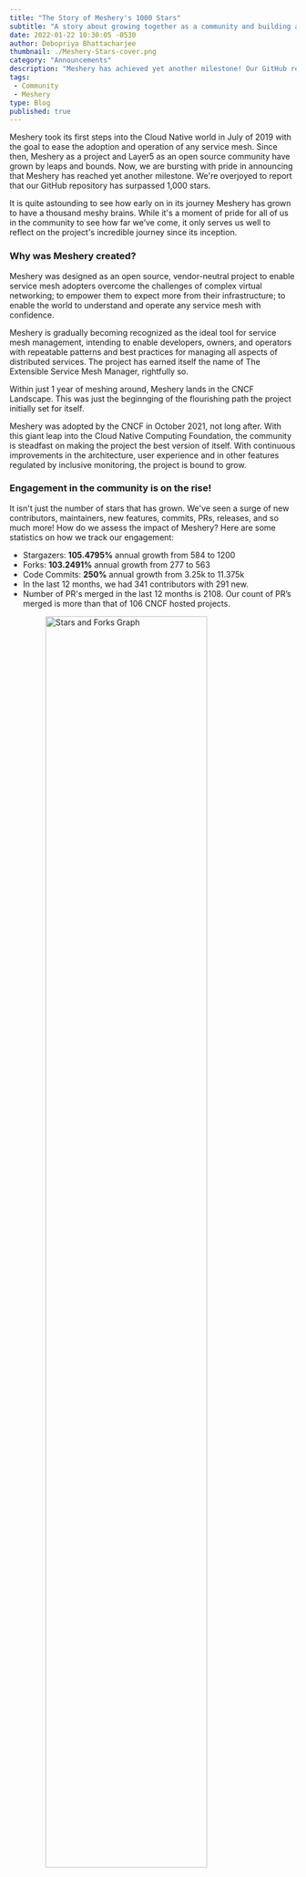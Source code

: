 ```yaml
---
title: "The Story of Meshery's 1000 Stars"
subtitle: "A story about growing together as a community and building a project that matters"
date: 2022-01-22 10:30:05 -0530
author: Debopriya Bhattacharjee
thumbnail: ./Meshery-Stars-cover.png
category: "Announcements"
description: "Meshery has achieved yet another milestone! Our GitHub repository has surpassed a 1000 stars."
tags:
 - Community
 - Meshery
type: Blog
published: true
---
```



<BlogWrapper>

<p>
  <Link to="/service-mesh-management/meshery">Meshery</Link> took its first steps into the Cloud Native world in July of 2019 with the goal to ease the adoption and operation of any service mesh. Since then, Meshery as a project and Layer5 as an open source community have grown by leaps and bounds. Now, we are bursting with pride in announcing that Meshery has reached yet another milestone.  We're overjoyed to report that our GitHub repository has surpassed 1,000 stars.
</p>

<p>
  It is quite astounding to see how early on in its journey Meshery has grown to have a thousand meshy brains. While it's a moment of pride for all of us in the community to see how far we’ve come, it only serves us well to reflect on the project's incredible journey since its inception.
</p>

<h3>Why was Meshery created?</h3>
<p>
Meshery was designed as an open source, vendor-neutral project to enable service mesh adopters overcome the challenges of complex virtual networking; to empower them to expect more from their infrastructure; to enable the world to understand and operate any service mesh with confidence.
</p>
<p>
   Meshery is gradually becoming recognized as the ideal tool for service mesh management, intending to enable developers, owners, and operators with repeatable patterns and best practices for managing all aspects of distributed services. The project has earned itself the name of The Extensible Service Mesh Manager, rightfully so.
</p>
<p>
  Within just 1 year of meshing around, <Link to="/company/news/meshery-accepted-into-the-cncf-landscape">Meshery lands in the CNCF Landscape.</Link> This was just the beginnging of the flourishing path the project initially set for itself.
</p>
<p>Meshery was <Link to="/company/news/cncf-adopts-service-mesh-performance-standard-established-by-layer5">adopted by the CNCF</Link> in October 2021, not long after. With this giant leap into the Cloud Native Computing Foundation, the community is steadfast on making the project the best version of itself. With continuous improvements in the architecture, user experience and in other features regulated by inclusive monitoring, the project is bound to grow.</p>

<div className="responsive-blog">
<Blockquote
  quote="Open source contributions are a must-do for becoming a true cloud native hero. Cloud native is all about the community and one can't be a part of a community by only taking and never giving back. So, if you were looking for a promising and welcoming project to join - look no further!"
  person="Anton Weiss, one of our valued contributors and proud Meshery user"
/>
<Blockquote
  quote="Meshery is the perfect tool for ensuring that your service mesh applications are optimally configured and performing well; it also gives you a fantastic visual insight into what can be a large amount of textual configuration."
  person="Nic Jackson, Principal Developer Advocate at HashiCorp"
/>
<Blockquote
  quote="Layer5 has been instrumental in helping us understand the patterns, best practices, and strategies in our approach to the service mesh ecosystem. Meshery has simplified the process of configuring and operating meshes. Meshery's service mesh neutrality, open source governance, and defining of industry standards like SMP, SMI, and now service mesh patterns will ensure that Meshery helps any organization adopt meshes with utmost clarity curated to their needs"
  person="Yogi Porla, Customer Success Manager at HPE"
/>
</div>

<h3>Engagement in the community is on the rise!</h3>
<p>
  It isn't just the number of stars that has grown. We've seen a surge of new contributors, maintainers, new features, commits, PRs, releases, and so much more! How do we assess the impact of Meshery? Here are some statistics on how we track our engagement:
</p>
<ul>
  <li>Stargazers: <b>105.4795%</b> annual growth from 584 to 1200</li>
  <li>Forks: <b>103.2491%</b> annual growth from 277 to 563</li>
  <li>Code Commits: <b>250%</b> annual growth from 3.25k to 11.375k</li>
  <li>In the last 12 months, we had 341 contributors with 291 new.</li>
  <li>Number of PR's merged in the last 12 months is 2108. Our count of PR’s merged is more than that of 106 CNCF hosted projects.</li>
</ul>

<img src={Stars} style="width:75%; display: block; margin: auto;" alt="Stars and Forks Graph" />
<p style="font-size: 15px; text-align: center">
  Note: These metrics and reports were obtained from DevStats, a CNCF-created tool for analyzing and graphing developer contributions
</p>

<h3>Our Latest release: Meshery version v0.6.0-rc-4 is out now!</h3>
<p>Followed by new versions of <Link to="/service-mesh-management/meshery/meshery-operator">Meshery Operator</Link> and Meshsync</p>
New beta features added:
<ul>
<li>Manage Applications</li>
<li>Manage WASM filters</li>
<li>Manage <Link to="/learn/service-mesh-books/service-mesh-patterns">Service Mesh Patterns</Link></li>
<li><Link to="/service-mesh-management/meshmap">MeshMap</Link>: Visualise service mesh deployments</li>
<li>Improved Kubernetes support</li>
</ul>

<BlockquoteAlt
    style="width:100%;"
    style="position:relative;"
    quote="We’re on a mission to see that organizations are successful in their operation of the world’s next layer of cloud native infrastructure: service meshes. Through Meshery’s management of powerful, service mesh data planes, users can expect more from their infrastructure."
    person="Lee Calcote"
  />

</BlogWrapper>
